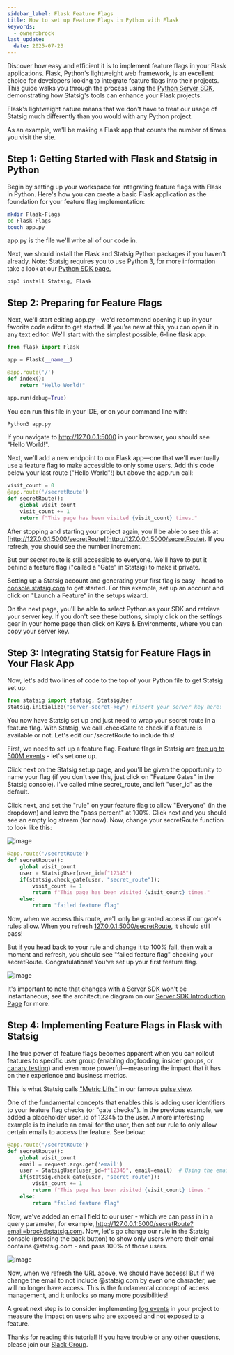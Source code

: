 ```yaml
---
sidebar_label: Flask Feature Flags
title: How to set up Feature Flags in Python with Flask
keywords:
  - owner:brock
last_update:
  date: 2025-07-23
---
```


Discover how easy and efficient it is to implement feature flags in your Flask applications. Flask, Python's lightweight web framework, is an excellent choice for developers looking to integrate feature flags into their projects. This guide walks you through the process using the [Python Server SDK](/server/pythonSDK), demonstrating how Statsig's tools can enhance your Flask projects.

Flask's lightweight nature means that we don't have to treat our usage of Statsig much differently than you would with any Python project.

As an example, we'll be making a Flask app that counts the number of times you visit the site.

## Step 1: Getting Started with Flask and Statsig in Python

Begin by setting up your workspace for integrating feature flags with Flask in Python. Here's how you can create a basic Flask application as the foundation for your feature flag implementation:

```zsh
mkdir Flask-Flags
cd Flask-Flags
touch app.py
```

app.py is the file we'll write all of our code in.

Next, we should install the Flask and Statsig Python packages if you haven't already. Note: Statsig requires you to use Python 3, for more information take a look at our [Python SDK page.](/server/pythonSDK)

```
pip3 install Statsig, Flask
```

## Step 2: Preparing for Feature Flags
Next, we'll start editing app.py - we'd recommend opening it up in your favorite code editor to get started. If you're new at this, you can open it in any text editor. We'll start with the simplest possible, 6-line flask app. 

```Python 
from flask import Flask

app = Flask(__name__)

@app.route('/')
def index():
    return "Hello World!"

app.run(debug=True)
```

You can run this file in your IDE, or on your command line with:

```zsh
Python3 app.py
```

If you navigate to http://127.0.0.1:5000 in your browser, you should see "Hello World!".

Next, we'll add a new endpoint to our Flask app—one that we'll eventually use a feature flag to make accessible to only some users. Add this code below your last route ("Hello World"!) but above the app.run call:

```Python
visit_count = 0
@app.route('/secretRoute')
def secretRoute():
    global visit_count
    visit_count += 1
    return f"This page has been visited {visit_count} times."
```

After stopping and starting your project again, you'll be able to see this at [http://127.0.0.1:5000/secretRoute](http://127.0.0.1:5000/secretRoute). If you refresh, you should see the number increment. 

But our secret route is still accessible to everyone. We'll have to put it behind a feature flag ("called a "Gate" in Statsig) to make it private.

Setting up a Statsig account and generating your first flag is easy - head to [console.statsig.com](https://console.statsig.com/) to get started. For this example, set up an account and click on "Launch a Feature" in the setups wizard.

On the next page, you'll be able to select Python as your SDK and retrieve your server key. If you don't see these buttons, simply click on the settings gear in your home page then click on Keys & Environments, where you can copy your server key.

## Step 3: Integrating Statsig for Feature Flags in Your Flask App

Now, let's add two lines of code to the top of your Python file to get Statsig set up:

```Python
from statsig import statsig, StatsigUser
statsig.initialize("server-secret-key") #insert your server key here!
```

You now have Statsig set up and just need to wrap your secret route in a feature flag. With Statsig, we call .checkGate to check if a feature is available or not. Let's edit our /secretRoute to include this!

First, we need to set up a feature flag. Feature flags in Statsig are [free up to 500M events](https://www.statsig.com/blog/introducing-free-feature-flags) - let's set one up.

Click next on the Statsig setup page, and you'll be given the opportunity to name your flag (if you don't see this, just click on "Feature Gates" in the Statsig console). I've called mine secret_route, and left "user_id" as the default.

Click next, and set the "rule" on your feature flag to allow "Everyone" (in the dropdown) and leave the "pass percent" at 100%. Click next and you should see an empty log stream (for now). Now, change your secretRoute function to look like this:

![image](/img/everyone_gate.png)

```Python 
@app.route('/secretRoute')
def secretRoute():
    global visit_count
    user = StatsigUser(user_id=f"12345")
    if(statsig.check_gate(user, "secret_route")):
        visit_count += 1
        return f"This page has been visited {visit_count} times."
    else:
        return "failed feature flag"
```

Now, when we access this route, we'll only be granted access if our gate's rules allow. When you refresh [127.0.0.1:5000/secretRoute](http://127.0.0.1:5000/secretRoute), it should still pass!

But if you head back to your rule and change it to 100% fail, then wait a moment and refresh, you should see "failed feature flag" checking your secretRoute. Congratulations! You've set up your first feature flag.

![image](/img/everyone0_gate.png)

It's important to note that changes with a Server SDK won't be instantaneous; see the architecture diagram on our [Server SDK Introduction Page](/server/introduction) for more.

## Step 4: Implementing Feature Flags in Flask with Statsig

The true power of feature flags becomes apparent when you can rollout features to specific user group (enabling dogfooding, insider groups, or [canary testing](https://www.statsig.com/glossary/canary-testing)) and even more powerful—measuring the impact that it has on their experience and business metrics.

This is what Statsig calls ["Metric Lifts"](/feature-flags/view-exposures) in our famous [pulse view](/pulse/read-pulse).

One of the fundamental concepts that enables this is adding user identifiers to your feature flag checks (or "gate checks"). In the previous example, we added a placeholder user_id of 12345 to the user. A more interesting example is to include an email for the user, then set our rule to only allow certain emails to access the feature. See below:

```Python
@app.route('/secretRoute')
def secretRoute():
    global visit_count
    email = request.args.get('email')
    user = StatsigUser(user_id=f"12345", email=email)  # Using the email as user_id
    if(statsig.check_gate(user, "secret_route")):
        visit_count += 1
        return f"This page has been visited {visit_count} times."
    else:
        return "failed feature flag"
```

Now, we've added an email field to our user - which we can pass in in a query parameter, for example, http://127.0.0.1:5000/secretRoute?email=brock@statsig.com. Now, let's go change our rule in the Statsig console (pressing the back button) to show only users where their email contains @statsig.com - and pass 100% of those users.

![image](/img/statsigemail_gate.png)

Now, when we refresh the URL above, we should have access! But if we change the email to not include @statsig.com by even one character, we will no longer have access. This is the fundamental concept of access management, and it unlocks so many more possibilities!

A great next step is to consider implementing [log events](/quickstarts/log-events) in your project to measure the impact on users who are exposed and not exposed to a feature. 

Thanks for reading this tutorial! If you have trouble or any other questions, please join our [Slack Group](https://statsig.com/slack).
